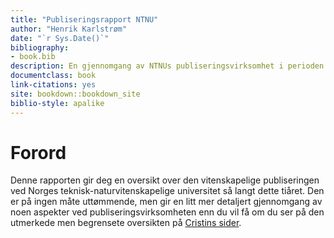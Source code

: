 ```yaml
--- 
title: "Publiseringsrapport NTNU"
author: "Henrik Karlstrøm"
date: "`r Sys.Date()`"
bibliography:
- book.bib
description: En gjennomgang av NTNUs publiseringsvirksomhet i perioden 2010-2018.
documentclass: book
link-citations: yes
site: bookdown::bookdown_site
biblio-style: apalike
---
```


# Forord

Denne rapporten gir deg en oversikt over den vitenskapelige publiseringen ved Norges teknisk-naturvitenskapelige universitet så langt dette tiåret. Den er på ingen måte uttømmende, men gir en litt mer detaljert gjennomgang av noen aspekter ved publiseringsvirksomheten enn du vil få om du ser på den utmerkede men begrensete oversikten på [Cristins sider](https://www.cristin.no/statistikk-og-rapporter/nvi-rapportering/index.html). 

